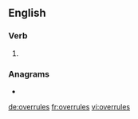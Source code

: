 ==English==

===Verb===
{{head|en|verb form}}

# {{en-third-person singular of|overrule}}

===Anagrams===
* {{l|en|revelrous}}

[[de:overrules]]
[[fr:overrules]]
[[vi:overrules]]